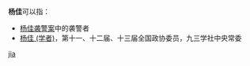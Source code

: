 '''杨佳'''可以指：
* [[杨佳袭警案|杨佳袭警案]]中的袭警者
* [[杨佳_(学者)|杨佳 (学者)]]，第十一、十二届、十三届全国政协委员，九三学社中央常委

{{disambig}}

[[Category:二字杨姓人名消歧义|jia]]